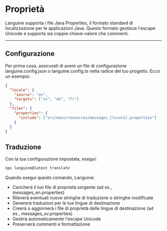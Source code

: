 # Proprietà

Languine supporta i file Java Properties, il formato standard di localizzazione per le applicazioni Java. Questo formato gestisce l'escape Unicode e supporta sia coppie chiave-valore che commenti.

---

## Configurazione

Per prima cosa, assicurati di avere un file di configurazione languine.config.json o languine.config.ts nella radice del tuo progetto. Ecco un esempio:

```json
{
  "locale": {
    "source": "en",
    "targets": ["sv", "de", "fr"]
  },
  "files": {
    "properties": {
      "include": ["src/main/resources/messages_[locale].properties"]
    }
  }
}
```

## Traduzione

Con la tua configurazione impostata, esegui:

```bash
npx languine@latest translate
```

Quando esegui questo comando, Languine:

- Caricherà il tuo file di proprietà sorgente (ad es., messages_en.properties)
- Rileverà eventuali nuove stringhe di traduzione o stringhe modificate
- Genererà traduzioni per le tue lingue di destinazione
- Creerà o aggiornerà i file di proprietà delle lingue di destinazione (ad es., messages_sv.properties)
- Gestirà automaticamente l'escape Unicode
- Preserverà commenti e formattazione
